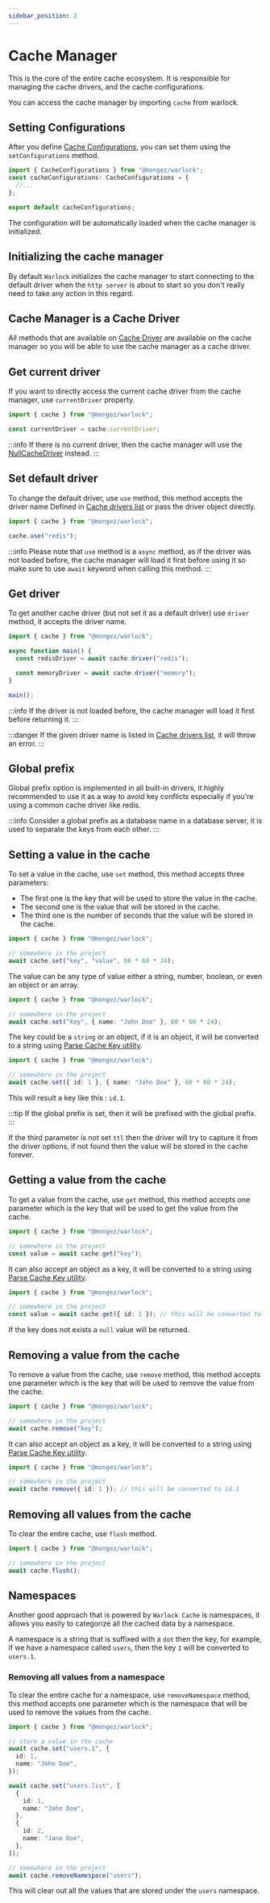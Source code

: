 ```yaml
---
sidebar_position: 3
---
```


# Cache Manager

This is the core of the entire cache ecosystem. It is responsible for managing the cache drivers, and the cache configurations.

You can access the cache manager by importing `cache` from warlock.

## Setting Configurations

After you define [Cache Configurations](./configurations), you can set them using the `setConfigurations` method.

```ts title="src/config/cache.ts"
import { CacheConfigurations } from "@mongez/warlock";
const cacheConfigurations: CacheConfigurations = {
  //...
};

export default cacheConfigurations;
```

The configuration will be automatically loaded when the cache manager is initialized.

## Initializing the cache manager

By default `Warlock` initializes the cache manager to start connecting to the default driver when the `http server` is about to start so you don't really need to take any action in this regard.

## Cache Manager is a Cache Driver

All methods that are available on [Cache Driver](./cache-driver-interface) are available on the cache manager so you will be able to use the cache manager as a cache driver.

## Get current driver

If you want to directly access the current cache driver from the cache manager, use `currentDriver` property.

```ts
import { cache } from "@mongez/warlock";

const currentDriver = cache.currentDriver;
```

:::info
If there is no current driver, then the cache manager will use the [NullCacheDriver](./null) instead.
:::

## Set default driver

To change the default driver, use `use` method, this method accepts the driver name Defined in [ Cache drivers list](./configurations#drivers) or pass the driver object directly.

```ts
import { cache } from "@mongez/warlock";

cache.use("redis");
```

:::info
Please note that `use` method is a `async` method, as if the driver was not loaded before, the cache manager will load it first before using it so make sure to use `await` keyword when calling this method.
:::

## Get driver

To get another cache driver (but not set it as a default driver) use `driver` method, it accepts the driver name.

```ts title="src/main.ts"
import { cache } from "@mongez/warlock";

async function main() {
  const redisDriver = await cache.driver("redis");

  const memoryDriver = await cache.driver("memory");
}

main();
```

:::info
If the driver is not loaded before, the cache manager will load it first before returning it.
:::

:::danger
If the given driver name is listed in [ Cache drivers list](./configurations#drivers), it will throw an error.
:::

## Global prefix

Global prefix option is implemented in all built-in drivers, it highly recommended to use it as a way to avoid key conflicts especially if you're using a common cache driver like redis.

:::info
Consider a global prefix as a database name in a database server, it is used to separate the keys from each other.
:::

## Setting a value in the cache

To set a value in the cache, use `set` method, this method accepts three parameters:

- The first one is the key that will be used to store the value in the cache.
- The second one is the value that will be stored in the cache.
- The third one is the number of seconds that the value will be stored in the cache.

```ts
import { cache } from "@mongez/warlock";

// somewhere in the project
await cache.set("key", "value", 60 * 60 * 24);
```

The value can be any type of value either a string, number, boolean, or even an object or an array.

```ts
import { cache } from "@mongez/warlock";

// somewhere in the project
await cache.set("key", { name: "John Doe" }, 60 * 60 * 24);
```

The key could be a `string` or an object, if it is an object, it will be converted to a string using [Parse Cache Key utility](./utils#parse-cache-key).

```ts
import { cache } from "@mongez/warlock";

// somewhere in the project
await cache.set({ id: 1 }, { name: "John Doe" }, 60 * 60 * 24);
```

This will result a key like this : `id.1`.

:::tip
If the global prefix is set, then it will be prefixed with the global prefix.
:::

If the third parameter is not set `ttl` then the driver will try to capture it from the driver options, if not found then the value will be stored in the cache forever.

## Getting a value from the cache

To get a value from the cache, use `get` method, this method accepts one parameter which is the key that will be used to get the value from the cache.

```ts
import { cache } from "@mongez/warlock";

// somewhere in the project
const value = await cache.get("key");
```

It can also accept an object as a key, it will be converted to a string using [Parse Cache Key utility](./utils#parse-cache-key).

```ts
import { cache } from "@mongez/warlock";

// somewhere in the project
const value = await cache.get({ id: 1 }); // this will be converted to id.1
```

If the key does not exists a `null` value will be returned.

## Removing a value from the cache

To remove a value from the cache, use `remove` method, this method accepts one parameter which is the key that will be used to remove the value from the cache.

```ts
import { cache } from "@mongez/warlock";

// somewhere in the project
await cache.remove("key");
```

It can also accept an object as a key, it will be converted to a string using [Parse Cache Key utility](./utils#parse-cache-key).

```ts
import { cache } from "@mongez/warlock";

// somewhere in the project
await cache.remove({ id: 1 }); // this will be converted to id.1
```

## Removing all values from the cache

To clear the entire cache, use `flush` method.

```ts
import { cache } from "@mongez/warlock";

// somewhere in the project
await cache.flush();
```

## Namespaces

Another good approach that is powered by `Warlock Cache` is namespaces, it allows you easily to categorize all the cached data by a namespace.

A namespace is a string that is suffixed with a `dot` then the key, for example, if we have a namespace called `users`, then the key `1` will be converted to `users.1`.

### Removing all values from a namespace

To clear the entire cache for a namespace, use `removeNamespace` method, this method accepts one parameter which is the namespace that will be used to remove the values from the cache.

```ts
import { cache } from "@mongez/warlock";

// store a value in the cache
await cache.set("users.1", {
  id: 1,
  name: "John Doe",
});

await cache.set("users.list", [
  {
    id: 1,
    name: "John Doe",
  },
  {
    id: 2,
    name: "Jane Doe",
  },
]);

// somewhere in the project
await cache.removeNamespace("users");
```

This will clear out all the values that are stored under the `users` namespace.
